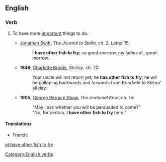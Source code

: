 ==English==

===Verb===
{{head|en|verb|head=[[have]] [[other]] [[fish]] [[to]] [[fry]]}}

# {{idiomatic}} To have more [[important]] things to do.
#* {{circa|1710}} [[w:Jonathan Swift|Jonathan Swift]], ''The Journal to Stella'', ch. 2, Letter 15:
#*: I '''have other fish to fry'''; so good-morrow, my ladies all, good-morrow.
#* '''1849''', [[w:Charlotte Brontë|Charlotte Brontë]], ''Shirley'', ch. 20:
#*: Your uncle will not return yet; he '''has other fish to fry'''; he will be galloping backwards and forwards from Briarfield to Stilbro' all day.
#* '''1905''', [[w:George Bernard Shaw|George Bernard Shaw]], ''The Irrational Knot'', ch. 15:
#*: "May I ask whether you will be persuaded to come?"
#*: "No, for certain. I '''have other fish to fry''' here."

====Translations====
{{trans-top|to have more important things to do}}
* French:{{t+|fr|avoir d'autres chats à fouetter}} {{qualifier|to have other cats to whip}}
{{trans-mid}}
{{trans-bottom}}

[[Category:English verbs]]

[[et:have other fish to fry]]
